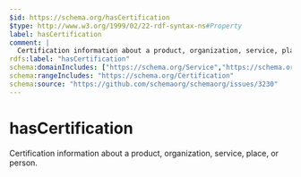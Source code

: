 ```yaml
---
$id: https://schema.org/hasCertification
$type: http://www.w3.org/1999/02/22-rdf-syntax-ns#Property
label: hasCertification
comment: |
  Certification information about a product, organization, service, place, or person.
rdfs:label: "hasCertification"
schema:domainIncludes: ["https://schema.org/Service","https://schema.org/Person","https://schema.org/Place","https://schema.org/Product","https://schema.org/Organization"]
schema:rangeIncludes: "https://schema.org/Certification"
schema:source: "https://github.com/schemaorg/schemaorg/issues/3230"
---
```


# hasCertification

Certification information about a product, organization, service, place, or person.

